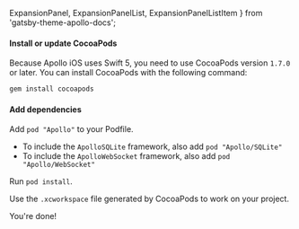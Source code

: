   ExpansionPanel,
  ExpansionPanelList,
  ExpansionPanelListItem
} from 'gatsby-theme-apollo-docs';

<ExpansionPanel title="CocoaPods Installation">

<ExpansionPanelList>
<ExpansionPanelListItem number="1">

<h4>Install or update CocoaPods</h4>

Because Apollo iOS uses Swift 5, you need to use CocoaPods version `1.7.0` or later. You can install CocoaPods with the following command:

 ```sh
 gem install cocoapods
 ```

</ExpansionPanelListItem>
<ExpansionPanelListItem number="2">

<h4>Add dependencies</h4>

Add `pod "Apollo"` to your Podfile.

  - To include the `ApolloSQLite` framework, also add `pod "Apollo/SQLite"`
  - To include the `ApolloWebSocket` framework, also add `pod "Apollo/WebSocket"`

</ExpansionPanelListItem>
<ExpansionPanelListItem number="3">

Run `pod install`.

</ExpansionPanelListItem>
<ExpansionPanelListItem number="4">

Use the `.xcworkspace` file generated by CocoaPods to work on your project.

</ExpansionPanelListItem>
<ExpansionPanelListItem number="check">
  You're done!
</ExpansionPanelListItem>
</ExpansionPanelList>

</ExpansionPanel>
